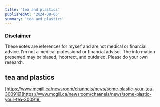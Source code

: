 ```yaml
---
title: 'tea and plastics'
publishedAt: '2024-08-05'
summary: 'tea and plastics'
---
```

### Disclaimer

These notes are references for myself and are not medical or financial advice. I'm not a medical professional or financial advisor. The information presented may be biased, incorrect, and outdated. Please do your own research.

## tea and plastics 

[https://www.mcgill.ca/newsroom/channels/news/some-plastic-your-tea-300919](https://www.mcgill.ca/newsroom/channels/news/some-plastic-your-tea-300919)